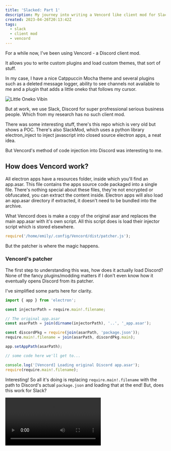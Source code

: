 ```yaml
---
title: 'Slacked: Part 1'
description: My journey into writing a Vencord like client mod for Slack
created: 2023-04-26T20:13:42Z
tags:
  - slack
  - client mod
  - vencord
---
```




For a while now, I've been using <Link href="https://github.com/Vendicated/Vencord">Vencord</Link> - a Discord client mod.

It allows you to write custom plugins and load custom themes, that sort of stuff.

In my case, I have a nice <Link href="https://github.com/catppuccin/discord">Catppuccin Mocha</Link> theme and several plugins such as a deleted message logger, ability to see channels not available to me and a plugin that adds a little oneko that follows my cursor.

<Image src={oneko} alt="Little Oneko Vibin" />

But at work, we use Slack, Discord for super profressional serious business people. Which from my research has no such client mod.

There was some interesting stuff, there's <Link href="https://github.com/Noskcaj19/slack-mods">this repo</Link> which is very old but shows a POC. There's also <Link href="https://dev.to/f53/adding-a-custom-css-menu-to-slack-1090">SlackMod</Link>,
which uses a python library electron_inject to inject javascript into closed source electron apps, a neat idea.

But Vencord's method of code injection into Discord was interesting to me.

## How does Vencord work?

All electron apps have a resources folder, inside which you'll find an app.asar. This file contains the apps source code packaged into a single file. There's nothing special about these files, they're not encrypted or obfuscated, you can extract the content inside.
Electron apps will also load an app.asar directory if extracted, it doesn't need to be bundled into the archive.

What Vencord does is make a copy of the original asar and replaces the main app.asar with it's own script. All this script does is load their injector script which is stored elsewhere.

```js
require('/home/emily/.config/Vencord/dist/patcher.js');
```

But the patcher is where the magic happens.

### Vencord's patcher

The first step to understanding this was, how does it actually load Discord? None of the fancy plugins/modding matters if I don't even know how it eventually opens Discord from its patcher.

I've simplified some parts here for clarity.

```ts filename=test.js
import { app } from 'electron';

const injectorPath = require.main!.filename;

// The original app.asar
const asarPath = join(dirname(injectorPath), '..', '_app.asar');

const discordPkg = require(join(asarPath, 'package.json'));
require.main!.filename = join(asarPath, discordPkg.main);

app.setAppPath(asarPath);

// some code here we'll get to...

console.log('[Vencord] Loading original Discord app.asar');
require(require.main!.filename);
```

Interesting! So all it's doing is replacing `require.main!.filename` with the path to Discord's actual `package.json` and loading that at the end! But, does this work for Slack?

<Video src={notWorking} alt="Uhhh kinda?" />

It started! Which is a good sign, the code runs but it seems to exit for some reason.

To debug this, I had to delve into Slack's minified source code :D

Inside that mess I searched for all `process.exit(0)` as the exit code was 0, until I found the culprit!

```js
b.app.requestSingleInstanceLock() || oe.app.exit(0), process.exit(0);
```

Inside of `main.bundle.js` `requestSingleInstanceLock` appears to fail, I suppose this is because technically I am running two instances? My script and then Slack's actual code? So, let's replace this part with sed.

```shell
sed 's/||oe.app.exit(0),process.exit(0)//g' -i main.bundle.js
```

<Video src={working} alt="It's alive!" />

This skeleton code now boots into slack via our script! This is where the fun starts.

```ts
import { dirname, join } from 'path';
import { app } from 'electron';

const injectorPath = require.main!.filename;

const asarPath = join(dirname(injectorPath), '..', '_app.asar');

const slackPackage = require(join(asarPath, 'package.json'));
require.main!.filename = join(asarPath, slackPackage.main);

// @ts-ignore
app.setAppPath(asarPath);

require(require.main!.filename);
```

## Opening Chrome Dev Tools on Startup

Let's start with something simple, how can we trigger the dev tools on startup?

Looking through the rest of Vencord's patcher, I see that it creates a `BrowserWindow` class that extends `electron.BrowserWindow`. It only provides an implementation for the constructor and a lot of that isn't relevant for us right now. The interesting part is this `initIpc(this)` function, but we'll come back to that.

Let's create our `BrowserWindow` class like so.

```ts
// @ts-ignore
app.setAppPath(asarPath);

const initIpc = (window: electron.BrowserWindow) => {};

class BrowserWindow extends electron.BrowserWindow {
	constructor(options: BrowserWindowConstructorOptions) {
		super(options);
		initIpc(this);
	}
}

require(require.main!.filename);
```

After which we copy over all of the methods and properties on the original `electron.BrowserWindow` to our new window class.

```ts
Object.assign(BrowserWindow, electron.BrowserWindow);
```

And then we also have to replace electrons `BrowserWindow` exports.

```ts
const electronPath = require.resolve('electron');
delete require.cache[electronPath]!.exports;
require.cache[electronPath]!.exports = {
	...electron,
	BrowserWindow
};
```

That's it! Suprisingly simple when viewed from our perspective, but I would've never figured this out without some serious time and research, so thanks V.

Heading back to that `initIpc` function, we passed along our custom `BrowserWindow` instance to that function. With electron you can programmatically open devtools from that `BrowserWindow` instance, let's try it.

```ts
const initIpc = (window: electron.BrowserWindow) => {
	window.webContents.openDevTools();
};
```

Annnnnnnnd...

<Video src={devtools} alt="There he is! Mr. Devtools" />

Wowie, we did it! We can now execute custom code automatically within a Slack desktop client :D

But how does Vencord's text replacement plugin system work? Can we implement it with our mod? What about loading custom themes? That's for part 2.
